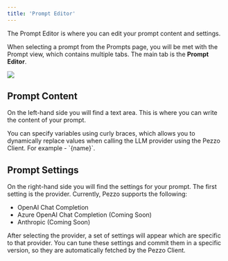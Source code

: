```yaml
---
title: 'Prompt Editor'
---
```

The Prompt Editor is where you can edit your prompt content and settings.

When selecting a prompt from the Prompts page, you will be met with the Prompt view, which contains multiple tabs. The main tab is the **Prompt Editor**.

<Frame caption="Prompt Editor Tab">
  <img src="/platform/prompt-management/prompt-editor.png" />
</Frame>

## Prompt Content

On the left-hand side you will find a text area. This is where you can write the content of your prompt.

<Tip>
You can specify variables using curly braces, which allows you to dynamically replace values when calling the LLM provider using the Pezzo Client. For example - `{name}`.
</Tip>

## Prompt Settings

On the right-hand side you will find the settings for your prompt. The first setting is the provider. Currently, Pezzo supports the following:
- OpenAI Chat Completion
- Azure OpenAI Chat Completion (Coming Soon)
- Anthropic (Coming Soon)

After selecting the provider, a set of settings will appear which are specific to that provider. You can tune these settings and commit them in a specific version, so they are automatically fetched by the Pezzo Client.